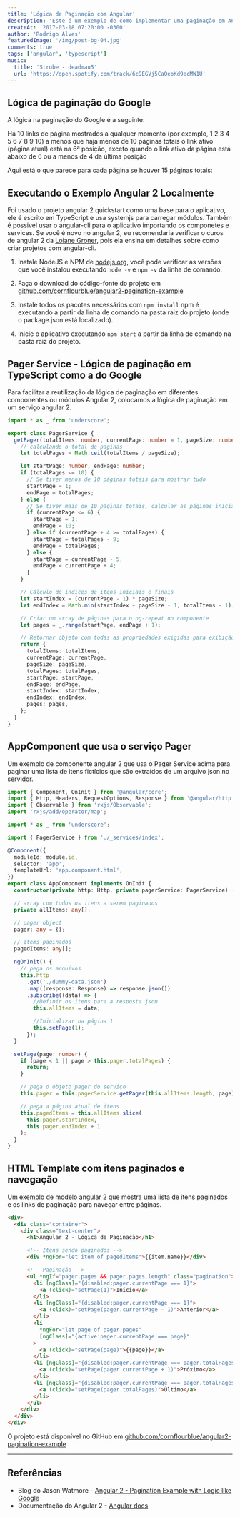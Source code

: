 ```yaml
---
title: 'Lógica de Paginação com Angular'
description: 'Este é um exemplo de como implementar uma paginação em Angular 2 com uma lógica como a do Google.'
createAt: '2017-03-18 07:20:00 -0300'
author: 'Rodrigo Alves'
featuredImage: '/img/post-bg-04.jpg'
comments: true
tags: ['angular', 'typescript']
music:
  title: 'Strobe - deadmau5'
  url: 'https://open.spotify.com/track/6c9EGVj5CaOeoKd9ecMW1U'
---
```


## Lógica de paginação do Google

A lógica na paginação do Google é a seguinte:

Há 10 links de página mostrados a qualquer momento (por exemplo, 1 2 3 4 5 6 7 8 9 10) a menos que haja menos de 10 páginas totais
o link ativo (página atual) está na 6ª posição, exceto quando o link ativo da página está abaixo de 6 ou a menos de 4 da última posição

Aqui está o que parece para cada página se houver 15 páginas totais:


<AngularPagination />

## Executando o Exemplo Angular 2 Localmente

Foi usado o projeto angular 2 quickstart como uma base para o aplicativo, ele é escrito em TypeScript e usa systemjs para carregar módulos. Também é possivel usar o angular-cli para o aplicativo importando os componetes e services. Se você é novo no angular 2, eu recomendaria verificar o curos de angular 2 da [Loiane Groner](https://www.youtube.com/playlist?list=PLGxZ4Rq3BOBoSRcKWEdQACbUCNWLczg2G), pois ela ensina em detalhes sobre como criar projetos com angular-cli.

1. Instale NodeJS e NPM de [nodejs.org](https://nodejs.org/en/download/), você pode verificar as versões que você instalou executando `node -v` e `npm -v` da linha de comando.

1. Faça o download do código-fonte do projeto em [github.com/cornflourblue/angular2-pagination-example](https://github.com/cornflourblue/angular2-pagination-example)

1. Instale todos os pacotes necessários com `npm install` npm é executando a partir da linha de comando na pasta raiz do projeto (onde o package.json está localizado).

1. Inicie o aplicativo executando `npm start` a partir da linha de comando na pasta raiz do projeto.

## Pager Service - Lógica de paginação em TypeScript como a do Google

Para facilitar a reutilização da lógica de paginação em diferentes componentes ou módulos Angular 2, colocamos a lógica de paginação em um serviço angular 2.

```typescript
import * as _ from 'underscore';

export class PagerService {
  getPager(totalItems: number, currentPage: number = 1, pageSize: number = 10) {
    // calculando o total de paginas
    let totalPages = Math.ceil(totalItems / pageSize);

    let startPage: number, endPage: number;
    if (totalPages <= 10) {
      // Se tiver menos de 10 páginas totais para mostrar tudo
      startPage = 1;
      endPage = totalPages;
    } else {
      // Se tiver mais de 10 páginas totais, calcular as páginas inicial e final
      if (currentPage <= 6) {
        startPage = 1;
        endPage = 10;
      } else if (currentPage + 4 >= totalPages) {
        startPage = totalPages - 9;
        endPage = totalPages;
      } else {
        startPage = currentPage - 5;
        endPage = currentPage + 4;
      }
    }

    // Cálculo de índices de itens iniciais e finais
    let startIndex = (currentPage - 1) * pageSize;
    let endIndex = Math.min(startIndex + pageSize - 1, totalItems - 1);

    // Criar um array de páginas para o ng-repeat no componente
    let pages = _.range(startPage, endPage + 1);

    // Retornar objeto com todas as propriedades exigidas para exibição
    return {
      totalItems: totalItems,
      currentPage: currentPage,
      pageSize: pageSize,
      totalPages: totalPages,
      startPage: startPage,
      endPage: endPage,
      startIndex: startIndex,
      endIndex: endIndex,
      pages: pages,
    };
  }
}
```

## AppComponent que usa o serviço Pager

Um exemplo de componente angular 2 que usa o Pager Service acima para paginar uma lista de itens fictícios que são extraídos de um arquivo json no servidor.

```typescript
import { Component, OnInit } from '@angular/core';
import { Http, Headers, RequestOptions, Response } from '@angular/http';
import { Observable } from 'rxjs/Observable';
import 'rxjs/add/operator/map';

import * as _ from 'underscore';

import { PagerService } from './_services/index';

@Component({
  moduleId: module.id,
  selector: 'app',
  templateUrl: 'app.component.html',
})
export class AppComponent implements OnInit {
  constructor(private http: Http, private pagerService: PagerService) {}

  // array com todos os itens a serem paginados
  private allItems: any[];

  // pager object
  pager: any = {};

  // items paginados
  pagedItems: any[];

  ngOnInit() {
    // pega os arquivos
    this.http
      .get('./dummy-data.json')
      .map((response: Response) => response.json())
      .subscribe((data) => {
        //Definir os itens para a resposta json
        this.allItems = data;

        //Inicializar na página 1
        this.setPage(1);
      });
  }

  setPage(page: number) {
    if (page < 1 || page > this.pager.totalPages) {
      return;
    }

    // pega o objeto pager do serviço
    this.pager = this.pagerService.getPager(this.allItems.length, page);

    // pega a página atual de itens
    this.pagedItems = this.allItems.slice(
      this.pager.startIndex,
      this.pager.endIndex + 1
    );
  }
}
```

## HTML Template com itens paginados e navegação

Um exemplo de modelo angular 2 que mostra uma lista de itens paginados e os links de paginação para navegar entre páginas.

```html
<div>
  <div class="container">
    <div class="text-center">
      <h1>Angular 2 - Lógica de Paginação</h1>

      <!-- Itens sendo paginados -->
      <div *ngFor="let item of pagedItems">{{item.name}}</div>

      <!-- Paginação -->
      <ul *ngIf="pager.pages && pager.pages.length" class="pagination">
        <li [ngClass]="{disabled:pager.currentPage === 1}">
          <a (click)="setPage(1)">Início</a>
        </li>
        <li [ngClass]="{disabled:pager.currentPage === 1}">
          <a (click)="setPage(pager.currentPage - 1)">Anterior</a>
        </li>
        <li
          *ngFor="let page of pager.pages"
          [ngClass]="{active:pager.currentPage === page}"
        >
          <a (click)="setPage(page)">{{page}}</a>
        </li>
        <li [ngClass]="{disabled:pager.currentPage === pager.totalPages}">
          <a (click)="setPage(pager.currentPage + 1)">Próximo</a>
        </li>
        <li [ngClass]="{disabled:pager.currentPage === pager.totalPages}">
          <a (click)="setPage(pager.totalPages)">Último</a>
        </li>
      </ul>
    </div>
  </div>
</div>
```

O projeto está disponível no GitHub em [github.com/cornflourblue/angular2-pagination-example](https://github.com/cornflourblue/angular2-pagination-example)

---

## Referências

- Blog do Jason Watmore - [Angular 2 - Pagination Example with Logic like Google](http://jasonwatmore.com/post/2016/08/23/angular-2-pagination-example-with-logic-like-google)
- Documentação do Angular 2 - [Angular docs](https://angular.io/docs/ts/latest/)
